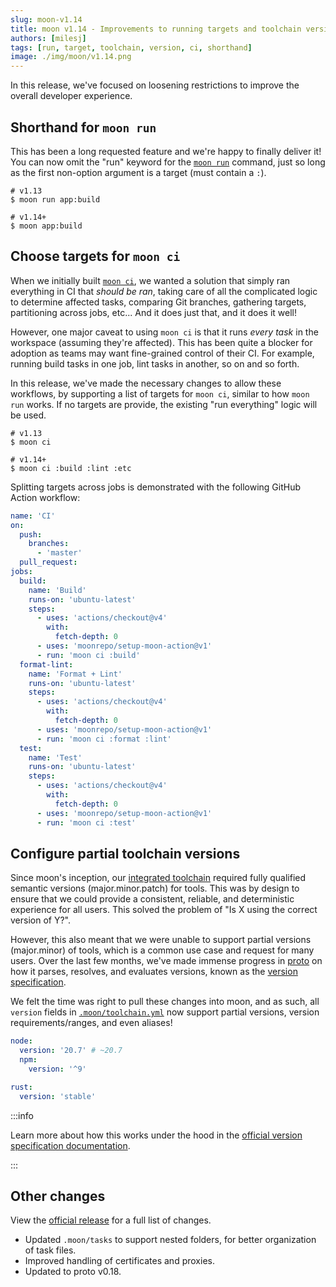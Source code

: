 ```yaml
---
slug: moon-v1.14
title: moon v1.14 - Improvements to running targets and toolchain versions
authors: [milesj]
tags: [run, target, toolchain, version, ci, shorthand]
image: ./img/moon/v1.14.png
---
```


In this release, we've focused on loosening restrictions to improve the overall developer
experience.

<!--truncate-->

## Shorthand for `moon run`

This has been a long requested feature and we're happy to finally deliver it! You can now omit the
"run" keyword for the [`moon run`](/docs/commands/run) command, just so long as the first non-option
argument is a target (must contain a `:`).

```shell
# v1.13
$ moon run app:build

# v1.14+
$ moon app:build
```

## Choose targets for `moon ci`

When we initially built [`moon ci`](/docs/commands/ci), we wanted a solution that simply ran
everything in CI that _should be ran_, taking care of all the complicated logic to determine
affected tasks, comparing Git branches, gathering targets, partitioning across jobs, etc... And it
does just that, and it does it well!

However, one major caveat to using `moon ci` is that it runs _every task_ in the workspace (assuming
they're affected). This has been quite a blocker for adoption as teams may want fine-grained control
of their CI. For example, running build tasks in one job, lint tasks in another, so on and so forth.

In this release, we've made the necessary changes to allow these workflows, by supporting a list of
targets for `moon ci`, similar to how `moon run` works. If no targets are provide, the existing "run
everything" logic will be used.

```shell
# v1.13
$ moon ci

# v1.14+
$ moon ci :build :lint :etc
```

Splitting targets across jobs is demonstrated with the following GitHub Action workflow:

```yaml title=".github/workflows/ci.yml"
name: 'CI'
on:
  push:
    branches:
      - 'master'
  pull_request:
jobs:
  build:
    name: 'Build'
    runs-on: 'ubuntu-latest'
    steps:
      - uses: 'actions/checkout@v4'
        with:
          fetch-depth: 0
      - uses: 'moonrepo/setup-moon-action@v1'
      - run: 'moon ci :build'
  format-lint:
    name: 'Format + Lint'
    runs-on: 'ubuntu-latest'
    steps:
      - uses: 'actions/checkout@v4'
        with:
          fetch-depth: 0
      - uses: 'moonrepo/setup-moon-action@v1'
      - run: 'moon ci :format :lint'
  test:
    name: 'Test'
    runs-on: 'ubuntu-latest'
    steps:
      - uses: 'actions/checkout@v4'
        with:
          fetch-depth: 0
      - uses: 'moonrepo/setup-moon-action@v1'
      - run: 'moon ci :test'
```

## Configure partial toolchain versions

Since moon's inception, our [integrated toolchain](/docs/concepts/toolchain) required fully
qualified semantic versions (major.minor.patch) for tools. This was by design to ensure that we
could provide a consistent, reliable, and deterministic experience for all users. This solved the
problem of "Is X using the correct version of Y?".

However, this also meant that we were unable to support partial versions (major.minor) of tools,
which is a common use case and request for many users. Over the last few months, we've made immense
progress in [proto](/proto) on how it parses, resolves, and evaluates versions, known as the
[version specification](https://crates.io/crates/version_spec).

We felt the time was right to pull these changes into moon, and as such, all `version` fields in
[`.moon/toolchain.yml`](/docs/config/toolchain) now support partial versions, version
requirements/ranges, and even aliases!

```yaml title=".moon/toolchain.yml"
node:
  version: '20.7' # ~20.7
  npm:
    version: '^9'

rust:
  version: 'stable'
```

:::info

Learn more about how this works under the hood in the
[official version specification documentation](/docs/concepts/toolchain#version-specification).

:::

## Other changes

View the [official release](https://github.com/moonrepo/moon/releases/tag/v1.14.0) for a full list
of changes.

- Updated `.moon/tasks` to support nested folders, for better organization of task files.
- Improved handling of certificates and proxies.
- Updated to proto v0.18.
